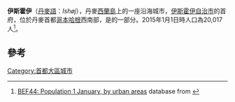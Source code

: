 {{Infobox settlement
| official_name   = 伊斯霍伊
| native_name     = Ishøj
| settlement_type = 首府
| image_skyline   = Vejleaa kirke ishoej denmark exterioer.jpg
| pushpin_map     = Denmark
| coordinates     = {{coord|55|36|57|N|12|21|05|E|region:DK|display=inline,title}}
| subdivision_type  = 國家
| subdivision_name  = {{flag|Denmark}}
| subdivision_type1 = 大區
| subdivision_name1 = [[首都大區|首都大區]]
| subdivision_type2 = 自治市
| subdivision_name2 = [[伊斯霍伊自治市|伊斯霍伊自治市]]
| population      = 20,017人<ref>[http://www.statistikbanken.dk/statbank5a/SelectVarVal/Define.asp?Maintable=BEF44&PLanguage=1 BEF44: Population 1 January, by urban areas] database from {{link-en|Statistics Denmark}}</ref>
| timezone        = [[UTC+01:00|UTC+01:00]]
}}'''伊斯霍伊'''（[[丹麥語|丹麥語]]：''Ishøj''），丹麥[[西蘭島|西蘭島]]上的一座沿海城市，[[伊斯霍伊自治市|伊斯霍伊自治市]]的首府，位於丹麥首都[[哥本哈根|哥本哈根]]西南部，是{{link-en|哥本哈根都市圈|Copenhagen urban area}}的一部分。2015年1月1日時人口為20,017人<ref>[http://www.statistikbanken.dk/statbank5a/SelectVarVal/Define.asp?Maintable=BEF44&PLanguage=1 BEF44: Population 1 January, by urban areas] {{Wayback|url=http://www.statistikbanken.dk/statbank5a/SelectVarVal/Define.asp?Maintable=BEF44&PLanguage=1 |date=20180612141032 }} database from {{link-en|Statistics Denmark}}</ref>。
== 參考 ==
{{reflist}}

[[Category:首都大區城市|Category:首都大區城市]]